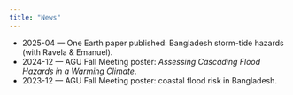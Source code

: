 ```yaml
---
title: "News"
---
```


- 2025-04 — One Earth paper published: Bangladesh storm-tide hazards (with Ravela & Emanuel).
- 2024-12 — AGU Fall Meeting poster: *Assessing Cascading Flood Hazards in a Warming Climate*.
- 2023-12 — AGU Fall Meeting poster: coastal flood risk in Bangladesh.
